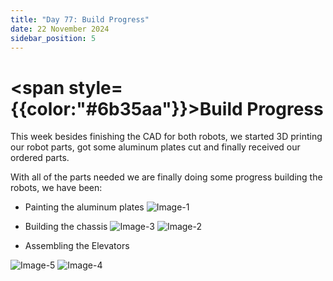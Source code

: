 ```yaml
---
title: "Day 77: Build Progress"
date: 22 November 2024
sidebar_position: 5
---
```


# <span style={{color:"#6b35aa"}}>Build Progress </span>

This week besides finishing the CAD for both robots, we started 3D printing our robot parts, got some aluminum plates cut and finally received our ordered parts.

With all of the parts needed we are finally doing some progress building the robots, we have been:

* Painting the aluminum plates
![Image-1](Image-1.jpeg)

* Building the chassis
![Image-3](Image-3.jpeg)
![Image-2](Image-2.jpeg)

* Assembling the Elevators

![Image-5](Image-5.jpeg)
![Image-4](Image-4.jpeg)